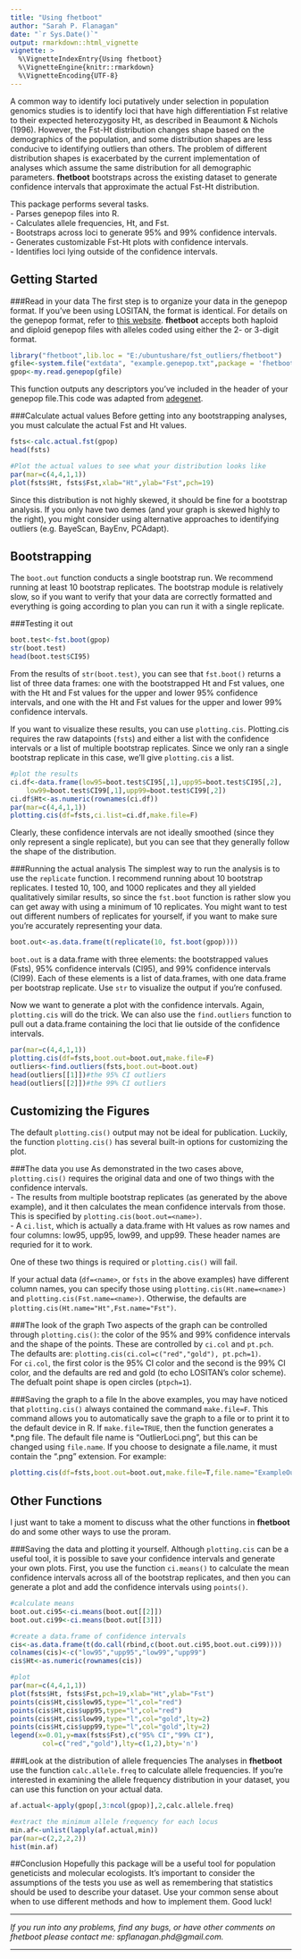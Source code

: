 ```yaml
---
title: "Using fhetboot"
author: "Sarah P. Flanagan"
date: "`r Sys.Date()`"
output: rmarkdown::html_vignette
vignette: >
  %\VignetteIndexEntry{Using fhetboot}
  %\VignetteEngine{knitr::rmarkdown}
  %\VignetteEncoding{UTF-8}
---
```


A common way to identify loci putatively under selection in population genomics studies is to identify loci that have high differentiation Fst relative to their expected heterozygosity Ht, as described in Beaumont & Nichols (1996). However, the Fst-Ht distribution changes shape based on the demographics of the population, and some distribution shapes are less conducive to identifying outliers than others. The problem of different distribution shapes is exacerbated by the current implementation of analyses which assume the same  distribution for all demographic parameters. **fhetboot** bootstraps across the existing dataset to generate confidence intervals that approximate the actual Fst-Ht distribution.  

This package performs several tasks.  
    - Parses genepop files into R.  
    - Calculates allele frequencies, Ht, and Fst.  
    - Bootstraps across loci to generate 95% and 99% confidence intervals.  
    - Generates customizable Fst-Ht plots with confidence intervals.  
    - Identifies loci lying outside of the confidence intervals.  
	
## Getting Started

###Read in your data
The first step is to organize your data in the genepop format. If you've been using LOSITAN, the format is identical. For details on the genepop format, refer to [this website](http://genepop.curtin.edu.au/help_input.html). **fhetboot** accepts both haploid and diploid genepop files with alleles coded using either the 2- or 3-digit format.

```r
library("fhetboot",lib.loc = "E:/ubuntushare/fst_outliers/fhetboot")
gfile<-system.file("extdata", "example.genepop.txt",package = 'fhetboot')
gpop<-my.read.genepop(gfile)
```
This function outputs any descriptors you've included in the header of your genepop file.This code was adapted from [adegenet]( http://adegenet.r-forge.r-project.org/).    

###Calculate actual values
Before getting into any bootstrapping analyses, you must calculate the actual Fst and Ht values.

```r
fsts<-calc.actual.fst(gpop)
head(fsts)

#Plot the actual values to see what your distribution looks like
par(mar=c(4,4,1,1))
plot(fsts$Ht, fsts$Fst,xlab="Ht",ylab="Fst",pch=19)
```


Since this distribution is not highly skewed, it should be fine for a bootstrap analysis. If you only have two demes (and your graph is skewed highly to the right), you might consider using alternative approaches to identifying outliers (e.g. BayeScan, BayEnv, PCAdapt).

## Bootstrapping

The `boot.out` function conducts a single bootstrap run. We recommend running at least 10 bootstrap replicates. The bootstrap module is relatively slow, so if you want to verify that your data are correctly formatted and everything is going according to plan you can run it with a single replicate.      

###Testing it out
```r
boot.test<-fst.boot(gpop)
str(boot.test)
head(boot.test$CI95)
```
From the results of `str(boot.test)`, you can see that `fst.boot()` returns a list of three data frames: one with the bootstrapped Ht and Fst values, one with the Ht and Fst values for the upper and lower 95% confidence intervals, and one with the Ht and Fst values for the upper and lower 99% confidence intervals.  

If you want to visualize these results, you can use `plotting.cis`. Plotting.cis requires the raw datapoints (`fsts`) and either a list with the confidence intervals or a list of multiple bootstrap replicates. Since we only ran a single bootstrap replicate in this case, we'll give `plotting.cis` a list.      
```r
#plot the results
ci.df<-data.frame(low95=boot.test$CI95[,1],upp95=boot.test$CI95[,2],
	low99=boot.test$CI99[,1],upp99=boot.test$CI99[,2])
ci.df$Ht<-as.numeric(rownames(ci.df))
par(mar=c(4,4,1,1))
plotting.cis(df=fsts,ci.list=ci.df,make.file=F)

```

Clearly, these confidence intervals are not ideally smoothed (since they only represent a single replicate), but you can see that they generally follow the shape of the distribution.  

###Running the actual analysis
The simplest way to run the analysis is to use the `replicate` function. I recommend running about 10 bootstrap replicates. I tested 10, 100, and 1000 replicates and they all yielded qualitatively similar results, so since the `fst.boot` function is rather slow you can get away with using a minimum of 10 replicates. You might want to test out different numbers of replicates for yourself, if you want to make sure you're accurately representing your data.  
```r
boot.out<-as.data.frame(t(replicate(10, fst.boot(gpop))))
```

`boot.out` is a data.frame with three elements: the bootstrapped values (Fsts), 95% confidence intervals (CI95), and 99% confidence intervals (CI99). Each of these elements is a list of data.frames, with one data.frame per bootstrap replicate. Use `str` to visualize the output if you're confused.  

Now we want to generate a plot with the confidence intervals. Again, `plotting.cis` will do the trick. We can also use the `find.outliers` function to pull out a data.frame containing the loci that lie outside of the confidence intervals.
```r
par(mar=c(4,4,1,1))
plotting.cis(df=fsts,boot.out=boot.out,make.file=F)
outliers<-find.outliers(fsts,boot.out=boot.out)
head(outliers[[1]])#the 95% CI outliers
head(outliers[[2]])#the 99% CI outliers
```


## Customizing the Figures
The default `plotting.cis()` output may not be ideal for publication. Luckily, the function `plotting.cis()` has several built-in options for customizing the plot.   

###The data you use
As demonstrated in the two cases above, `plotting.cis()` requires the original data and one of two things with the confidence intervals.  
    - The results from multiple bootstrap replicates (as generated by the above example), and it then calculates the mean confidence intervals from those. This is specified by `plotting.cis(boot.out=<name>)`.    
    - A `ci.list`, which is actually a data.frame with Ht values as row names and four columns: low95, upp95, low99, and upp99. These header names are requried for it to work.     

One of these two things is required or `plotting.cis()` will fail.    

If your actual data (`df=<name>`, or `fsts` in the above examples) have different column names, you can specify those using `plotting.cis(Ht.name=<name>)` and `plotting.cis(Fst.name=<name>)`. Otherwise, the defaults are `plotting.cis(Ht.name="Ht",Fst.name="Fst")`.  

###The look of the graph
Two aspects of the graph can be controlled through `plotting.cis()`: the color of the 95% and 99% confidence intervals and the shape of the points. These are controlled by `ci.col` and `pt.pch`.   
The defaults are:	`plotting.cis(ci.col=c("red","gold"), pt.pch=1)`.  
For `ci.col`, the first color is the 95% CI color and the second is the 99% CI color, and the defaults are red and gold (to echo LOSITAN's color scheme). The defualt point shape is open circles (`ptpch=1`). 

###Saving the graph to a file
In the above examples, you may have noticed that `plotting.cis()` always contained the command `make.file=F`. This command allows you to automatically save the graph to a file or to print it to the default device in R. If `make.file=TRUE`, then the function generates a *.png file. The default file name is "OutlierLoci.png", but this can be changed using `file.name`. If you choose to designate a file.name, it must contain the ".png" extension. For example:
```r
plotting.cis(df=fsts,boot.out=boot.out,make.file=T,file.name="ExampleOutliers.png")
```


## Other Functions

I just want to take a moment to discuss what the other functions in **fhetboot** do and some other ways to use the proram.

###Saving the data and plotting it yourself.
Although `plotting.cis` can be a useful tool, it is possible to save your confidence intervals and generate your own plots. First, you use the function `ci.means()` to calculate the mean confidence intervals across all of the bootstrap replicates, and then you can generate a plot and add the confidence intervals using `points()`.    

```r
#calculate means
boot.out.ci95<-ci.means(boot.out[[2]])
boot.out.ci99<-ci.means(boot.out[[3]])

#create a data.frame of confidence intervals
cis<-as.data.frame(t(do.call(rbind,c(boot.out.ci95,boot.out.ci99))))
colnames(cis)<-c("low95","upp95","low99","upp99")
cis$Ht<-as.numeric(rownames(cis))

#plot
par(mar=c(4,4,1,1))
plot(fsts$Ht, fsts$Fst,pch=19,xlab="Ht",ylab="Fst")
points(cis$Ht,cis$low95,type="l",col="red")
points(cis$Ht,cis$upp95,type="l",col="red")
points(cis$Ht,cis$low99,type="l",col="gold",lty=2)
points(cis$Ht,cis$upp99,type="l",col="gold",lty=2)
legend(x=0.01,y=max(fsts$Fst),c("95% CI","99% CI"),
		col=c("red","gold"),lty=c(1,2),bty='n')
```

###Look at the distribution of allele frequencies
The analyses in **fhetboot** use the function `calc.allele.freq` to calculate allele frequencies. If you're interested in examining the allele frequency distribution in your dataset, you can use this function on your actual data.    
```r
af.actual<-apply(gpop[,3:ncol(gpop)],2,calc.allele.freq)

#extract the minimum allele frequency for each locus
min.af<-unlist(lapply(af.actual,min))
par(mar=c(2,2,2,2))
hist(min.af)
```

##Conclusion
Hopefully this package will be a useful tool for population geneticists and molecular ecologists. It's important to consider the assumptions of the tests you use as well as remembering that statistics should be used to describe your dataset. Use your common sense about when to use different methods and how to implement them. Good luck!

***
*If you run into any problems, find any bugs, or have other comments on fhetboot please contact me: spflanagan.phd@gmail.com.*  

***

